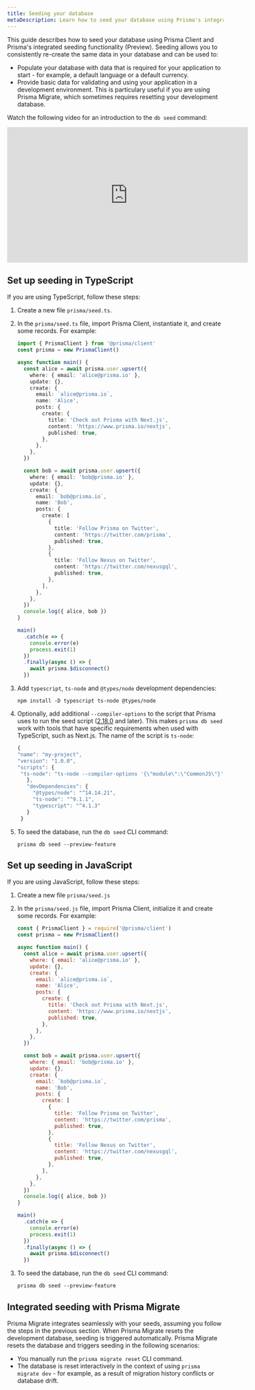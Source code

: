 ```yaml
---
title: Seeding your database
metaDescription: Learn how to seed your database using Prisma's integrated seeding functionality and Prisma Client
---
```


<TopBlock>

This guide describes how to seed your database using Prisma Client and Prisma's integrated seeding functionality (Preview). Seeding allows you to consistently re-create the same data in your database and can be used to:

- Populate your database with data that is required for your application to start - for example, a default language or a default currency.
- Provide basic data for validating and using your application in a development environment. This is particulary useful if you are using Prisma Migrate, which sometimes requires resetting your development database.

Watch the following video for an introduction to the `db seed` command:

<div class="videoWrapper">

<iframe width="560" height="315" src="https://www.youtube.com/embed/2LwTUIqjbPo" frameborder="0" allow="accelerometer; autoplay; clipboard-write; encrypted-media; gyroscope; picture-in-picture" allowfullscreen></iframe>

</div>

</TopBlock>

## Set up seeding in TypeScript

If you are using TypeScript, follow these steps:

1. Create a new file `prisma/seed.ts`.
2. In the `prisma/seed.ts` file, import Prisma Client, instantiate it, and create some records. For example:

   ```ts
   import { PrismaClient } from '@prisma/client'
   const prisma = new PrismaClient()

   async function main() {
     const alice = await prisma.user.upsert({
       where: { email: 'alice@prisma.io' },
       update: {},
       create: {
         email: `alice@prisma.io`,
         name: 'Alice',
         posts: {
           create: {
             title: 'Check out Prisma with Next.js',
             content: 'https://www.prisma.io/nextjs',
             published: true,
           },
         },
       },
     })

     const bob = await prisma.user.upsert({
       where: { email: 'bob@prisma.io' },
       update: {},
       create: {
         email: `bob@prisma.io`,
         name: 'Bob',
         posts: {
           create: [
             {
               title: 'Follow Prisma on Twitter',
               content: 'https://twitter.com/prisma',
               published: true,
             },
             {
               title: 'Follow Nexus on Twitter',
               content: 'https://twitter.com/nexusgql',
               published: true,
             },
           ],
         },
       },
     })
     console.log({ alice, bob })
   }

   main()
     .catch(e => {
       console.error(e)
       process.exit(1)
     })
     .finally(async () => {
       await prisma.$disconnect()
     })
   ```

3. Add `typescript`, `ts-node` and `@types/node` development dependencies:

   ```
   npm install -D typescript ts-node @types/node
   ```

4. Optionally, add additional `--compiler-options` to the script that Prisma uses to run the seed script ([2.18.0](https://github.com/prisma/prisma/releases/tag/2.18.0) and later). This makes `prisma db seed` work with tools that have specific requirements when used with TypeScript, such as Next.js. The name of the script is `ts-node`:

   ```js highlight=5;normal
   {
   "name": "my-project",
   "version": "1.0.0",
   "scripts": {
    "ts-node": "ts-node --compiler-options '{\"module\":\"CommonJS\"}'"
      },
      "devDependencies": {
        "@types/node": "^14.14.21",
        "ts-node": "^9.1.1",
        "typescript": "^4.1.3"
      }
    }
   ```

5. To seed the database, run the `db seed` CLI command:

   ```
   prisma db seed --preview-feature
   ```

## Set up seeding in JavaScript

If you are using JavaScript, follow these steps:

1. Create a new file `prisma/seed.js`
2. In the `prisma/seed.js` file, import Prisma Client, initialize it and create some records. For example:

   ```js
   const { PrismaClient } = require('@prisma/client')
   const prisma = new PrismaClient()

   async function main() {
     const alice = await prisma.user.upsert({
       where: { email: 'alice@prisma.io' },
       update: {},
       create: {
         email: `alice@prisma.io`,
         name: 'Alice',
         posts: {
           create: {
             title: 'Check out Prisma with Next.js',
             content: 'https://www.prisma.io/nextjs',
             published: true,
           },
         },
       },
     })

     const bob = await prisma.user.upsert({
       where: { email: 'bob@prisma.io' },
       update: {},
       create: {
         email: `bob@prisma.io`,
         name: 'Bob',
         posts: {
           create: [
             {
               title: 'Follow Prisma on Twitter',
               content: 'https://twitter.com/prisma',
               published: true,
             },
             {
               title: 'Follow Nexus on Twitter',
               content: 'https://twitter.com/nexusgql',
               published: true,
             },
           ],
         },
       },
     })
     console.log({ alice, bob })
   }

   main()
     .catch(e => {
       console.error(e)
       process.exit(1)
     })
     .finally(async () => {
       await prisma.$disconnect()
     })
   ```

3. To seed the database, run the `db seed` CLI command:

   ```
   prisma db seed --preview-feature
   ```

## Integrated seeding with Prisma Migrate

Prisma Migrate integrates seamlessly with your seeds, assuming you follow the steps in the previous section. When Prisma Migrate resets the development database, seeding is triggered automatically. Prisma Migrate resets the database and triggers seeding in the following scenarios:

- You manually run the `prisma migrate reset` CLI command.
- The database is reset interactively in the context of using `prisma migrate dev` - for example, as a result of migration history conflicts or database drift.
